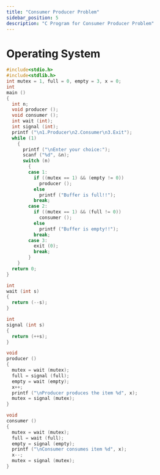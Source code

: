 ```yaml
---
title: "Consumer Producer Problem"
sidebar_position: 5
description: "C Program for Consumer Producer Problem"
---
```



# <Heading name="banner" description="Consumer Producer problem">Operating System</Heading>

```c
#include<stdio.h>
#include<stdlib.h>
int mutex = 1, full = 0, empty = 3, x = 0;
int
main ()
{
  int n;
  void producer ();
  void consumer ();
  int wait (int);
  int signal (int);
  printf ("\n1.Producer\n2.Consumer\n3.Exit");
  while (1)
	{
	  printf ("\nEnter your choice:");
	  scanf ("%d", &n);
	  switch (n)
		{
		case 1:
		  if ((mutex == 1) && (empty != 0))
			producer ();
		  else
			printf ("Buffer is full!!");
		  break;
		case 2:
		  if ((mutex == 1) && (full != 0))
			consumer ();
		  else
			printf ("Buffer is empty!!");
		  break;
		case 3:
		  exit (0);
		  break;
		}
	}
  return 0;
}

int
wait (int s)
{
  return (--s);
}

int
signal (int s)
{
  return (++s);
}

void
producer ()
{
  mutex = wait (mutex);
  full = signal (full);
  empty = wait (empty);
  x++;
  printf ("\nProducer produces the item %d", x);
  mutex = signal (mutex);
}

void
consumer ()
{
  mutex = wait (mutex);
  full = wait (full);
  empty = signal (empty);
  printf ("\nConsumer consumes item %d", x);
  x--;
  mutex = signal (mutex);
}
```
